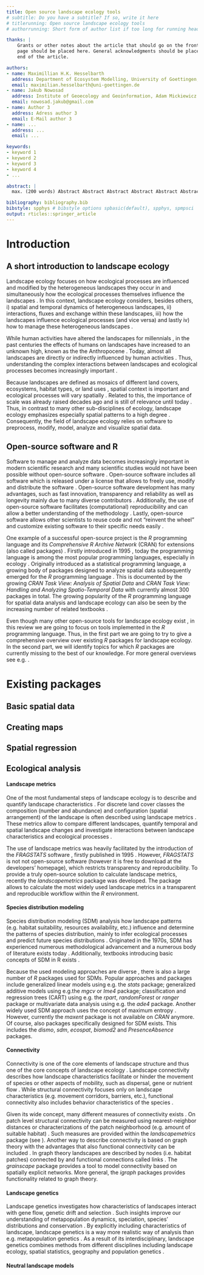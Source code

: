 ```yaml
---
title: Open source landscape ecology tools
# subtitle: Do you have a subtitle? If so, write it here
# titlerunning: Open source landscape ecology tools
# authorrunning: Short form of author list if too long for running head

thanks: | 
    Grants or other notes about the article that should go on the front 
    page should be placed here. General acknowledgments should be placed at the
    end of the article.

authors: 
- name: Maximillian H.K. Hesselbarth
  address: Department of Ecosystem Modelling, University of Goettingen, Buesgenweg 4, 37077 Goettingen, Germany
  email: maximilian.hesselbarth@uni-goettingen.de
- name: Jakub Nowosad
  address: Institute of Geoecology and Geoinformation, Adam Mickiewicz University, Krygowskiego 10, 61-680 Poznan, Poland
  email: nowosad.jakub@gmail.com
- name: Author 3
  address: Adress author 3
  email: E-Mail author 3
- name: ...
  address: ...
  email: ...

keywords:
- keyword 1
- keyword 2
- keyword 3
- keyword 4
- ...

abstract: |
  max. (200 words) Abstract Abstract Abstract Abstract Abstract Abstract Abstract Abstract Abstract Abstract Abstract Abstract Abstract Abstract Abstract Abstract Abstract Abstract Abstract Abstract Abstract Abstract Abstract Abstract Abstract Abstract Abstract Abstract Abstract Abstract Abstract Abstract Abstract Abstract Abstract Abstract Abstract Abstract Abstract Abstract Abstract Abstract Abstract Abstract Abstract Abstract Abstract Abstract Abstract Abstract Abstract Abstract Abstract Abstract Abstract Abstract Abstract Abstract Abstract Abstract Abstract Abstract Abstract Abstract Abstract Abstract Abstract Abstract Abstract Abstract Abstract Abstract Abstract Abstract Abstract Abstract Abstract Abstract Abstract Abstract Abstract Abstract Abstract Abstract Abstract Abstract Abstract Abstract Abstract Abstract Abstract Abstract Abstract Abstract Abstract Abstract Abstract Abstract Abstract Abstract

bibliography: bibliography.bib
bibstyle: spphys # bibstyle options spbasic(default), spphys, spmpsci
output: rticles::springer_article
---
```


# Introduction {#sec:intro}

## A short introduction to landscape ecology {#sec:landscape_ecology}

Landscape ecology focuses on how ecological processes are influenced and modified by the heterogeneous landscapes they occur in and simultaneously how the ecological processes themselves influence the landscapes \cite{Turner1989,Turner2005,With2019}. In this context, landscape ecology considers, besides others, i) spatial and temporal dynamics of heterogeneous landscapes, ii) interactions, fluxes and exchange within these landscapes, iii) how the landscapes influence ecological processes (and vice versa) and lastly iv) how to manage these heterogeneous landscapes \cite{Risser1984,Turner1989}.

<!-- MH: Not super happy with the list i) - iv) -->

While human activities have altered the landscapes for millennials \cite{Ellis2011,Ellis2015}, in the past centuries the effects of humans on landscapes have increased to an unknown high, known as the the Anthropocene \cite{Crutzen2002}. Today, almost all landscapes are directly or indirectly influenced by human activities \cite{Vitousek1997}. Thus, understanding the complex interactions between landscapes and ecological processes becomes increasingly important \cite{With2019}. 

Because landscapes are defined as mosaics of different land covers, ecosystems, habitat types, or land uses \cite{Forman1986,Forman1995,Wiens1995}, spatial context is important and ecological processes will vary spatially \cite{With2019}. Related to this, the importance of scale was already raised decades ago \cite{Wiens1989,Levin1992,Jelinski1996} and is still of relevance until today \cite{Simova2012,Estes2018}. Thus, in contrast to many other sub-disciplines of ecology, landscape ecology emphasizes especially spatial patterns to a high degree \cite{Risser1984}. Consequently, the field of landscape ecology relies on software to preprocess, modify, model, analyze and visualize spatial data.

<!-- MH: Do we need some more basic introduction to landscape ecology? -->

## Open-source software and R {#sec:open_source}

Software to manage and analyze data becomes increasingly important in modern scientific research \cite{Wilson2014} and many scientific studies would not have been possible without open-source software \cite{Prlic2012}. Open-source software includes all software which is released under a license that allows to freely use, modify and distribute the software \cite{St.Laurent2008}. Open-source software development has many advantages, such as fast innovation, transparency and reliability as well as longevity mainly due to many diverse contributors \cite{vonKrogh2006,St.Laurent2008}. Additionally, the use of open-source software facilitates (computational) reproducibility and can allow a better understanding of the methodology \cite{Prlic2012,Powers2019}. Lastly, open-source software allows other scientists to reuse code and not "reinvent the wheel" \cite{Prlic2012} and customize existing software to their specific needs easily \cite{Steiniger2009}. 

One example of a successful open-source project is the *R* programming language and its *Comprehensive R Archive Network* (CRAN) for extensions (also called packages) \cite{RCoreTeam2019}. Firstly introduced in 1995 \cite{Smith2016}, today the programming language is among the most popular programming languages, especially in ecology \cite{Lai2019}. Originally introduced as a statistical programming language, a growing body of packages designed to analyze spatial data subsequently emerged for the *R* programming language \cite{Bivand2006}. This is documented by the growing *CRAN Task View: Analysis of Spatial Data* \cite{Bivand2019a} and *CRAN Task View: Handling and Analyzing Spatio-Temporal Data* \cite{Pebesma2020} with currently almost 300 packages in total. The growing popularity of the *R* programming language for spatial data analysis and landscape ecology can also be seen by the increasing number of related textbooks \cite{Fletcher2019,Lovelace2019,Pebesma2019a}.

Even though many other open-source tools for landscape ecology exist \cite{QGISDevelopmentTeam2016,GRASSDevelopmentTeam2017,Porta2017}, in this review we are going to focus on tools implemented in the *R* programming language. Thus, in the first part we are going to try to give a comprehensive overview over existing *R* packages for landscape ecology. In the second part, we will identify topics for which *R* packages are currently missing to the best of our knowledge. For more general overviews see e.g. \cite{Jolma2008,Steiniger2009,Steiniger2009a,Istvan2012}.

# Existing packages {#sec:existing_packages}

<!-- MH: I went for a structure where in the first paragraph I briefly introduce the topic and then list the most common packages. -->

<!-- MH: Maybe we need to think about a table with the topics and the packages as a nice overview. Additionally, a figure where we show a typical workflow would be nice maybe -->

<!-- MH: What about packages that are not on CRAN anymore, e.g. adehabitat? -->

<!-- MH: Add references for all packages -->

## Basic spatial data

<!--MH: Short paragraph about scale; *grainchanger* https://doi.org/10.1111/2041-210X.13177 -->

## Creating maps

## Spatial regression
<!-- MH: Do we really want to include this? Not really a landscape ecology topic but rather (geo) spatial stats I would argue -->

## Ecological analysis {#sec:ecological_analysis}

#### Landscape metrics {#sec:landscape_metrics}

One of the most fundamental steps of landscape ecology is to describe and quantify landscape characteristics \cite{Turner2005,Lausch2015}. For discrete land cover classes the composition (number and abundance) and configuration (spatial arrangement) of the landscape is often described using landscape metrics \cite{Gustafson1998,Uuemaa2009,Uuemaa2013,Gustafson2019}. These metrics allow to compare different landscapes, quantify temporal and spatial landscape changes and investigate interactions between landscape characteristics and ecological processes \cite{Uuemaa2009}. 

The use of landscape metrics was heavily facilitated by the introduction of the *FRAGSTATS* software \cite{McGarigal2012}, firstly published in 1995 \cite{Kupfer2012,Gustafson2019}. However, *FRAGSTATS* is not not open-source software (however it is free to download at the developers' homepage), which restricts transparency and reproducibility. To provide a truly open-source solution to calculate landscape metrics, recently the *landscapemetrics* package \cite{Hesselbarth2019a} was developed. The package allows to calculate the most widely used landscape metrics in a transparent and reproducible workflow within the *R* environment. 

#### Species distribution modeling {#sec:SDM}

Species distribution modeling (SDM) analysis how landscape patterns (e.g. habitat suitability, resources availability, etc.) influence and determine the patterns of species distribution, mainly to infer ecological processes and predict future species distributions \cite{Wiersma2011}. Originated in the 1970s, SDM has experienced numerous methodological advancement and a numerous body of literature exists today \cite{Zimmermann2010}. Additionally, textbooks introducing  basic concepts of SDM in R exists \cite{Guisan2017,Fletcher2019}.

Because the used modeling approaches are diverse \cite{Hooten2011,Kerr2011,Fletcher2019}, there is also a large number of *R* packages used for SDMs. Popular approaches and packages include generalized linear models using e.g. the *stats* package; generalized additive models using e.g.the *mgcv* or *lme4* package; classification and regression trees (CART) using e.g. the *rpart*, *randomForest* or *ranger* package or multivariate data analysis using e.g. the *ade4* package. Another widely used SDM approach uses the concept of maximum entropy \cite{Phillips2006,Fletcher2019}. However, currently the *maxent* package is not available on *CRAN* anymore. Of course, also packages specifically designed for SDM exists. This includes the *dismo*, *sdm*, *ecospat*, *biomod2* and *PresenceAbsence* packages.

#### Connectivity {#sec:connectivity}
Connectivity is one of the core elements of landscape structure \cite{Taylor1993} and thus one of the core concepts of landscape ecology \cite{With2019}. Landscape connectivity describes how landscape characteristics facilitate or hinder the movement of species \cite{Tischendorf2000} or other aspects of mobility, such as dispersal, gene or nutrient flow \cite{With2019}. While structural connectivity focuses only on landscape characteristics (e.g. movement corridors, barriers, etc.), functional connectivity also includes behavior characteristics of the species \cite{Tischendorf2000,With2019}. 

Given its wide concept, many different measures of connectivity exists \cite{Kindlmann2008}. On patch level structural connectivity can be measured using nearest-neighbor distances or characterizations of the patch neighborhood (e.g. amount of suitable habitat) \cite{Kindlmann2008,With2019}. Such measures are provided within the *landscapemetrics* package (see \ref{sec:landscape_metrics}). Another way to describe connectivity is based on graph theory with the advantages that also functional connectivity can be included \cite{Kindlmann2008}. In graph theory  \cite{Laita2011} landscapes are described by nodes (i.e. habitat patches) connected by and functional connections called links \cite{Laita2011}. The *grainscape* package \cite{Chubaty2020} provides a tool to model connectivity based on spatially explicit networks. More general, the *igraph* packages \cite{Csardi2006} provides functionality related to graph theory.

<!-- MH: Work-in-Progress -->

<!-- - resistance surfaces (DOI: https://doi.org/10.1016/S0169-2046(02)00242-6): *gdistance* package DOI: 10.18637/jss.v076.i13-->

<!-- - *samc*: an R package for connectivity modeling with spatial absorbing Markov chains; DOI: https://doi.org/10.1111/ecog.04891 -->


#### Landscape genetics {#sec:landscape_genetics}

Landscape genetics investigates how characteristics of landscapes interact with gene flow, genetic drift and selection \cite{Manel2003}. Such insights improve our understanding of metapopulation dynamics, speciation, species’ distributions and conservation \cite{Storfer2007}. By explicitly including characteristics of landscape, landscape genetics is a way more realistic way of analysis than e.g. metapopulation genetics \cite{Holderegger2006}. As a result of its interdisciplinary, landscape genetics combines methods from different disciplines including landscape ecology, spatial statistics, geography and population genetics \cite{Storfer2007}.

<!-- MH: Work-in-Progress -->
<!-- ISOLATION BY RESISTANCE; DOI: 10.1111/j.0014-3820.2006.tb00500.x -->


#### Neutral landscape models {#sec:NLM}

<!-- MH: This is work in progress. However, there seems to be a lot of connection to basic connectivity. Maybe include here and/or combine the overall topic with connectivity. -->

<!-- Resistance surface -->
<!-- Commute distances -->
<!-- Least cost path -->

<!-- *graph4lg*  -->
<!-- *gdistance* -->
<!-- *lme4* -->
<!-- *HierDpart* -->
<!-- *PopGenReport* -->
<!-- https://dyerlab.github.io/Landscape-Genetics-Data-Analysis/index.html -->
